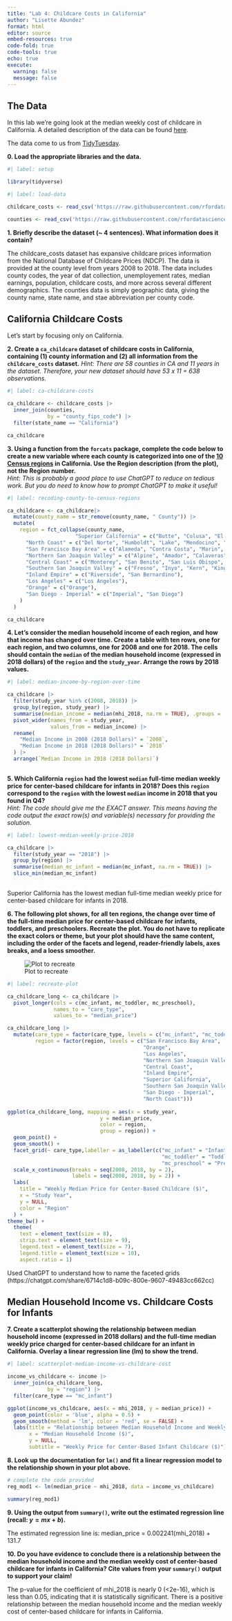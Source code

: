 ```yaml
---
title: "Lab 4: Childcare Costs in California"
author: "Lisette Abundez"
format: html
editor: source
embed-resources: true
code-fold: true
code-tools: true
echo: true
execute: 
  warning: false
  message: false
---
```


## The Data

In this lab we're going look at the median weekly cost of childcare in
California. A detailed description of the data can be found [here](https://github.com/rfordatascience/tidytuesday/blob/master/data/2023/2023-05-09/readme.md).

The data come to us from [TidyTuesday](https://github.com/rfordatascience/tidytuesday).

**0. Load the appropriate libraries and the data.**

```r
#| label: setup

library(tidyverse)

```

```r
#| label: load-data

childcare_costs <- read_csv('https://raw.githubusercontent.com/rfordatascience/tidytuesday/master/data/2023/2023-05-09/childcare_costs.csv')

counties <- read_csv('https://raw.githubusercontent.com/rfordatascience/tidytuesday/master/data/2023/2023-05-09/counties.csv')

```

**1. Briefly describe the dataset (~ 4 sentences). What information does it contain?**

The childcare_costs dataset has expansive childcare prices information from the National Database of Childcare Prices (NDCP). The data is provided at the county level from years 2008 to 2018. The data includes county codes, the year of dat collection, unemployement rates, median earnings, population, childcare costs, and more across several different demographics. The counties data is simply geographic data, giving the county name, state name, and stae abbreviation per county code. 

## California Childcare Costs

Let's start by focusing only on California. 

**2. Create a `ca_childcare` dataset of childcare costs in California, containing (1) county information and (2) all information from the `childcare_costs` dataset.** 
*Hint: There are 58 counties in CA and 11 years in the dataset. Therefore, your new dataset should have 53 x 11 = 638 observations.*

```r
#| label: ca-childcare-costs

ca_childcare <- childcare_costs |>
  inner_join(counties,
             by = "county_fips_code") |>
  filter(state_name == "California")

ca_childcare
```

**3. Using a function from the `forcats` package, complete the code below to create a new variable where each county is categorized into one of the [10 Census regions](https://census.ca.gov/regions/) in California. Use the Region description (from the plot), not the Region number.**  
*Hint: This is probably a good place to use ChatGPT to reduce on tedious work. But you do need to know how to prompt ChatGPT to make it useful!*

```r
#| label: recoding-county-to-census-regions

ca_childcare <- ca_childcare|> 
  mutate(county_name = str_remove(county_name, " County")) |>
  mutate(
    region = fct_collapse(county_name,
                      "Superior California" = c("Butte", "Colusa", "El Dorado", "Glenn", "Lassen", "Modoc", "Nevada", "Placer", "Plumas", "Sacramento", "Shasta", "Sierra", "Siskiyou", "Sutter", "Tehama", "Yolo", "Yuba"),
      "North Coast" = c("Del Norte", "Humboldt", "Lake", "Mendocino", "Napa", "Sonoma", "Trinity"),
      "San Francisco Bay Area" = c("Alameda", "Contra Costa", "Marin", "San Francisco", "San Mateo", "Santa Clara", "Solano"),
      "Northern San Joaquin Valley" = c("Alpine", "Amador", "Calaveras", "Madera", "Mariposa", "Merced", "Mono", "San Joaquin", "Stanislaus", "Tuolumne"),
      "Central Coast" = c("Monterey", "San Benito", "San Luis Obispo", "Santa Barbara", "Santa Cruz", "Ventura"),
      "Southern San Joaquin Valley" = c("Fresno", "Inyo", "Kern", "Kings", "Tulare"),
      "Inland Empire" = c("Riverside", "San Bernardino"),
      "Los Angeles" = c("Los Angeles"),
      "Orange" = c("Orange"),
      "San Diego - Imperial" = c("Imperial", "San Diego")
    )
  )

ca_childcare
```


**4. Let's consider the median household income of each region, and how that income has changed over time. Create a table with ten rows, one for each region, and two columns, one for 2008 and one for 2018. The cells should contain the `median` of the median household income (expressed in 2018 dollars) of the `region` and the `study_year`. Arrange the rows by 2018 values.**

```r
#| label: median-income-by-region-over-time

ca_childcare |>
  filter(study_year %in% c(2008, 2018)) |>
  group_by(region, study_year) |>
  summarise(median_income = median(mhi_2018, na.rm = TRUE), .groups = 'drop') |>
  pivot_wider(names_from = study_year,
              values_from = median_income) |>
  rename(
    "Median Income in 2008 (2018 Dollars)" = `2008`,
    "Median Income in 2018 (2018 Dollars)" = `2018`
  ) |>
  arrange(`Median Income in 2018 (2018 Dollars)`)
  
```


**5. Which California `region` had the lowest `median` full-time median weekly price for center-based childcare for infants in 2018? Does this `region` correspond to the `region` with the lowest `median` income in 2018 that you found in Q4?**  
*Hint: The code should give me the EXACT answer. This means having the code output the exact row(s) and variable(s) necessary for providing the solution.*

```r
#| label: lowest-median-weekly-price-2018

ca_childcare |>
  filter(study_year == "2018") |>
  group_by(region) |>
  summarise(median_mc_infant = median(mc_infant, na.rm = TRUE)) |>
  slice_min(median_mc_infant)
  
```

Superior California has the lowest median full-time median weekly price for center-based childcare for infants in 2018.

**6. The following plot shows, for all ten regions, the change over time of the full-time median price for center-based childcare for infants, toddlers, and preschoolers. Recreate the plot. You do not have to replicate the exact colors or theme, but your plot should have the same content, including the order of the facets and legend, reader-friendly labels, axes breaks, and a loess smoother.**

![Plot to recreate](https://atheobold.github.io/groupworthy-data-science/labs/instructions/images/lab-4-recreate-plot.png)

```r
#| label: recreate-plot

ca_childcare_long <- ca_childcare |> 
  pivot_longer(cols = c(mc_infant, mc_toddler, mc_preschool),
               names_to = "care_type",
               values_to = "median_price")

ca_childcare_long |>
  mutate(care_type = factor(care_type, levels = c("mc_infant", "mc_toddler", "mc_preschool")),
         region = factor(region, levels = c("San Francisco Bay Area",
                                            "Orange",
                                            "Los Angeles",
                                            "Northern San Joaquin Valley",
                                            "Central Coast",
                                            "Inland Empire",
                                            "Superior California",
                                            "Southern San Joaquin Valley",
                                            "San Diego - Imperial",
                                            "North Coast")))
                                  
ggplot(ca_childcare_long, mapping = aes(x = study_year, 
                              y = median_price,
                              color = region, 
                              group = region)) +
  geom_point() +
  geom_smooth() +
  facet_grid(~ care_type,labeller = as_labeller(c("mc_infant" = "Infants",
                                                  "mc_toddler" = "Toddlers",
                                                  "mc_preschool" = "Preschool"))) +
  scale_x_continuous(breaks = seq(2008, 2018, by = 2), 
                     labels = seq(2008, 2018, by = 2)) +
  labs(
    title = "Weekly Median Price for Center-Based Childcare ($)",
    x = "Study Year",
    y = NULL,
    color = "Region"
  ) +
theme_bw() +
  theme(
    text = element_text(size = 8),         
    strip.text = element_text(size = 9),   
    legend.text = element_text(size = 7),  
    legend.title = element_text(size = 10),
    aspect.ratio = 1)

```
Used ChatGPT to understand how to name the faceted grids (https://chatgpt.com/share/6714c1d8-b09c-800e-9607-49483cc662cc)

## Median Household Income vs. Childcare Costs for Infants

**7. Create a scatterplot showing the relationship between median household income (expressed in 2018 dollars) and the full-time median weekly price charged for center-based childcare for an infant in California. Overlay a linear regression line (lm) to show the trend.**

```r
#| label: scatterplot-median-income-vs-childcare-cost

income_vs_childcare <- income |>
  inner_join(ca_childcare_long, 
             by = "region") |>
  filter(care_type == "mc_infant")

ggplot(income_vs_childcare, aes(x = mhi_2018, y = median_price)) +
  geom_point(color = 'blue', alpha = 0.5) + 
  geom_smooth(method = 'lm', color = 'red', se = FALSE) + 
  labs(title = "Relationship between Median Household Income and Weekly Childcare Price",
       x = "Median Household Income ($)",
       y = NULL,
       subtitle = "Weekly Price for Center-Based Infant Childcare ($)")
```

**8. Look up the documentation for `lm()` and fit a linear regression model to the relationship shown in your plot above.**

```r
# complete the code provided
reg_mod1 <- lm(median_price ~ mhi_2018, data = income_vs_childcare)

summary(reg_mod1)
```

**9. Using the output from `summary()`, write out the estimated regression line (recall: $y = mx + b$).**

The estimated regression line is:
median_price = 0.002241(mhi_2018) + 131.7 

**10. Do you have evidence to conclude there is a relationship between the median household income and the median weekly cost of center-based childcare for infants in California? Cite values from your `summary()` output to support your claim!**

The p-value for the coefficient of mhi_2018 is nearly 0 (<2e-16), which is less than 0.05, indicating that it is statistically significant. There is a positive relationship between the median household income and the median weekly cost of center-based childcare for infants in California.
